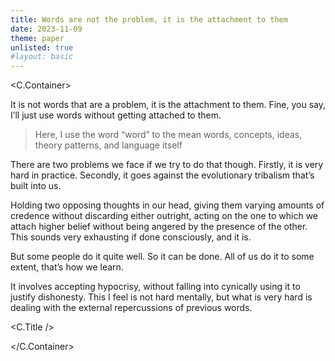 ```yaml
---
title: Words are not the problem, it is the attachment to them
date: 2023-11-09
theme: paper
unlisted: true
#layout: basic
---
```



<C.Container>

It is not words that are a problem, it is the attachment to them. Fine, you say,
I’ll just use words without getting attached to them.

> Here, I use the word “word” to the mean words, concepts, ideas, theory
> patterns, and language itself

There are two problems we face if we try to do that though. Firstly, it is very
hard in practice. Secondly, it goes against the evolutionary tribalism that’s
built into us.

Holding two opposing thoughts in our head, giving them varying amounts of
credence without discarding either outright, acting on the one to which we
attach higher belief without being angered by the presence of the other. This
sounds very exhausting if done consciously, and it is.

But some people do it quite well. So it can be done. All of us do it to some
extent, that’s how we learn.

It involves accepting hypocrisy, without falling into cynically using it to
justify dishonesty. This I feel is not hard mentally, but what is very hard is
dealing with the external repercussions of previous words.

<C.Title />

</C.Container>
